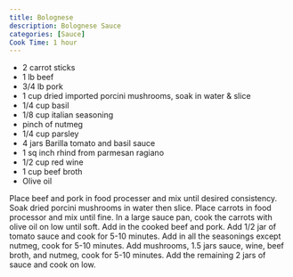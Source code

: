 ```yaml
---
title: Bolognese
description: Bolognese Sauce
categories: [Sauce]
Cook Time: 1 hour
---
```


- 2 carrot sticks
- 1 lb beef
- 3/4 lb pork
- 1 cup dried imported porcini mushrooms, soak in water & slice
- 1/4 cup basil
- 1/8 cup italian seasoning
- pinch of nutmeg
- 1/4 cup parsley
- 4 jars Barilla tomato and basil sauce
- 1 sq inch rhind from parmesan ragiano
- 1/2 cup red wine
- 1 cup beef broth
- Olive oil

Place beef and pork in food processer and mix until desired consistency. Soak dried porcini mushrooms in water then slice. Place carrots in food processor and mix until fine. In a large sauce pan, cook the carrots with olive oil on low until soft. Add in the cooked beef and pork. Add 1/2 jar of tomato sauce and cook for 5-10 minutes. Add in all the seasonings except nutmeg, cook for 5-10 minutes. Add mushrooms, 1.5 jars sauce, wine, beef broth, and nutmeg, cook for 5-10 minutes. Add the remaining 2 jars of sauce and cook on low.
